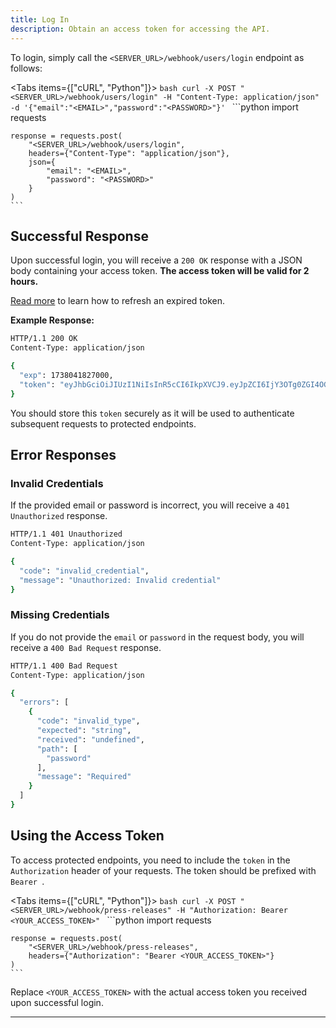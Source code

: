 ```yaml
---
title: Log In
description: Obtain an access token for accessing the API.
---
```



To login, simply call the `<SERVER_URL>/webhook/users/login` endpoint as follows:

<Tabs items={["cURL", "Python"]}>
  <Tab value="cURL">
    ```bash
    curl -X POST "<SERVER_URL>/webhook/users/login" -H "Content-Type: application/json" -d '{"email":"<EMAIL>","password":"<PASSWORD>"}'
    ```
  </Tab>
  <Tab value="Python">
    ```python
    import requests

    response = requests.post(
        "<SERVER_URL>/webhook/users/login",
        headers={"Content-Type": "application/json"},
        json={
            "email": "<EMAIL>",
            "password": "<PASSWORD>"
        }
    )
    ```
  </Tab>
</Tabs>

## Successful Response

Upon successful login, you will receive a `200 OK` response with a JSON body containing your access token. **The access token will be valid for 2 hours.** 

[Read more](/en-MY/docs/auth/refresh-token) to learn how to refresh an expired token.

**Example Response:**

```bash
HTTP/1.1 200 OK
Content-Type: application/json

{
  "exp": 1738041827000,
  "token": "eyJhbGciOiJIUzI1NiIsInR5cCI6IkpXVCJ9.eyJpZCI6IjY3OTg0ZGI4OGIwNjZlNzRlOWQ4MDkzMSIsImNvbGxlY3Rpb24iOiJ1c2VycyIsImVtYWlsIjoidGVzdEBleGFtcGxlLmNvbSIsImlhdCI6MTczODAzNDYyNywiZXhwIjoxNzM4MDQxODI3fQ.rzE1_3uQqLvcjHfgNU4o_KbxLOSc4WXKgvtzQsw79ok"
}
```

You should store this `token` securely as it will be used to authenticate subsequent requests to protected endpoints.

## Error Responses

### Invalid Credentials

If the provided email or password is incorrect, you will receive a `401 Unauthorized` response.

```bash
HTTP/1.1 401 Unauthorized
Content-Type: application/json

{
  "code": "invalid_credential",
  "message": "Unauthorized: Invalid credential"
}
```

### Missing Credentials

If you do not provide the `email` or `password` in the request body, you will receive a `400 Bad Request` response.

```bash
HTTP/1.1 400 Bad Request
Content-Type: application/json

{
  "errors": [
    {
      "code": "invalid_type",
      "expected": "string",
      "received": "undefined",
      "path": [
        "password"
      ],
      "message": "Required"
    }
  ]
}
```

## Using the Access Token

To access protected endpoints, you need to include the `token` in the `Authorization` header of your requests.  The token should be prefixed with `Bearer `.

<Tabs items={["cURL", "Python"]}>
  <Tab value="cURL">
    ```bash
    curl -X POST "<SERVER_URL>/webhook/press-releases" -H "Authorization: Bearer <YOUR_ACCESS_TOKEN>"
    ```
  </Tab>
  <Tab value="Python">
    ```python
    import requests

    response = requests.post(
        "<SERVER_URL>/webhook/press-releases",
        headers={"Authorization": "Bearer <YOUR_ACCESS_TOKEN>"}
    )
    ```
  </Tab>
</Tabs>

Replace `<YOUR_ACCESS_TOKEN>` with the actual access token you received upon successful login.

---